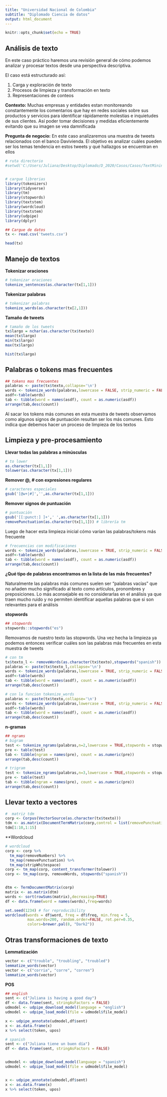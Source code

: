 ```yaml
---
title: "Universidad Nacional de Colombia"
subtitle: "Diplomado Ciencia de datos"
output: html_document
---
```


```r
knitr::opts_chunk$set(echo = TRUE)
```

## Análisis de texto

En este caso práctico haremos una revisión general de cómo podemos analizar y procesar textos desde una perspectiva descriptiva.

El caso está estructurado así:

1. Carga y exploración de texto
2. Procesos de limpieza y transformación en texto
3. Representaciones de conteos

**Contexto:** Muchas empresas y entidades estan monitoreando constantemente los comentarios que hay en redes sociales sobre sus productos y servicios para identificar rápidamente molestias e inquietudes de sus clientes. Así poder tomar decisiones y medidas eficientemente evitando que su imagen se vea damnificada

**Pregunta de negocio:** En este caso analizaremos una muestra de tweets relacionados con el banco Davivienda. El objetivo es analizar cuáles pueden ser los temas tendencia en estos tweets y qué hallazgos se encuentran en ellos

```r
# ruta directorio
#setwd('C:/Users/Juliana/Desktop/Diplomado/D_2020/Casos/Casos/TextMining') 


# cargue librerias 
library(tokenizers)
library(tidyverse)
library(tm)
library(stopwords)
library(textstem)
library(wordcloud)
library(textstem)
library(udpipe)
library(dplyr)
```


```r
## Cargue de datos
tx <- read.csv('tweets.csv')

head(tx)
```


## Manejo de textos

**Tokenizar oraciones**

```r
# tokenizar oraciones
tokenize_sentences(as.character(tx[1,1])) 

```


**Tokenizar palabras**

```r
# tokenizar palabras
tokenize_words(as.character(tx[2,1]))

```

**Tamaño de tweets**

```r
# tamaño de los tweets
tx$largo = nchar(as.character(tx$texto))
mean(tx$largo)
min(tx$largo)
max(tx$largo)

hist(tx$largo)
```



## Palabras o tokens mas frecuentes

```r
## tokens mas frecuentes
palabras <- paste(tx$texto,collapse='\n')
words <- tokenize_words(palabras,lowercase = FALSE, strip_numeric = FALSE,strip_punct = FALSE)
asdf<-table(words)
tab <- tibble(word = names(asdf), count = as.numeric(asdf))
arrange(tab,desc(count))
```

Al sacar los tokens más comunes en esta muestra de tweets observamos como algunos signos de puntuación resultan ser los más comunes. Esto indica que debemos hacer un proceso de limpieza de los textos


## Limpieza y pre-procesamiento

**Llevar todas las palabras a minúsculas**

```r
# to lower 
as.character(tx[1,1])
tolower(as.character(tx[1,1]))
```


**Remover @, # con expresiones regulares**

```r
# caracteres especiales
gsub('[@w+|#]','',as.character(tx[1,1]))
```

**Remover signos de puntuación**

```r
# puntuación 
gsub('[[:punct:] ]+',' ',as.character(tx[1,1]))
removePunctuation(as.character(tx[1,1])) # librería tm
```

Luego de hacer esta limpieza inicial cómo varían las palabras/tokens más frecuente

```r

# frecuencias con modificaciones 
words <- tokenize_words(palabras,lowercase = TRUE, strip_numeric = FALSE,strip_punct = TRUE)
asdf<-table(words)
tab <- tibble(word = names(asdf), count = as.numeric(asdf))
arrange(tab,desc(count))
```


**¿Qué tipo de palabras encontramos en la lista de las más frecuentes?**

Naturalmente las palabras más comunes suelen ser "palabras vacías" que no añaden mucho significado al texto como artículos, pronombres y preposiciones. Lo más aconsejable es no considerarlas en el análisis ya que traen mucho ruido y no permiten identificar aquellas palabras que si son relevantes para el análisis

**stopwords**

```r

## stopwords
stopwords::stopwords("es")
```


Removamos de nuestro texto las stopwords. Una vez hecha la limpieza ya podemos entonces verificar cuáles son las palabras más frecuentes en esta muestra de tweets

```r
# con tm 
tx$texto_l <- removeWords(as.character(tx$texto),stopwords("spanish"))
palabras <- paste(tx$texto_l,collapse='\n')
words <- tokenize_words(palabras,lowercase = TRUE, strip_numeric = FALSE,strip_punct = TRUE)
asdf<-table(words)
tab <- tibble(word = names(asdf), count = as.numeric(asdf))
arrange(tab,desc(count))
```

```r
# con la funcion tokenize_words
palabras <- paste(tx$texto,collapse='\n')
words <- tokenize_words(palabras,lowercase = TRUE, strip_numeric = FALSE,strip_punct = TRUE,stopwords = stopwords::stopwords("es"))
asdf<-table(words)
tab <- tibble(word = names(asdf), count = as.numeric(asdf))
arrange(tab,desc(count))

```

**n-gramas**

```r
## ngrams
# bigram
test <- tokenize_ngrams(palabras,n=2,lowercase = TRUE,stopwords = stopwords::stopwords("es"))
pre <- table(test)
tab <- tibble(ngram = names(pre), count = as.numeric(pre))
arrange(tab,desc(count))

```

```r
# trigram
test <- tokenize_ngrams(palabras,n=3,lowercase = TRUE,stopwords = stopwords::stopwords("es"))
pre <- table(test)
tab <- tibble(ngram = names(pre), count = as.numeric(pre))
arrange(tab,desc(count))
```


## Llevar texto a vectores

```r
#  matriz tdm
corp <- Corpus(VectorSource(as.character(tx$texto)))
tdm <- as.matrix(DocumentTermMatrix(corp,control = list(removePunctuation = TRUE,stopwords = TRUE)))
tdm[1:10,1:15]
```

**Wordcloud

```r
# wordcloud
corp <- corp %>%
  tm_map(removeNumbers) %>%
  tm_map(removePunctuation) %>%
  tm_map(stripWhitespace)
corp <- tm_map(corp, content_transformer(tolower))
corp <- tm_map(corp, removeWords, stopwords("spanish"))


dtm <- TermDocumentMatrix(corp) 
matrix <- as.matrix(dtm) 
words <- sort(rowSums(matrix),decreasing=TRUE) 
df <- data.frame(word = names(words),freq=words)

set.seed(1234) # for reproducibility 
wordcloud(words = df$word, freq = df$freq, min.freq = 5,
          max.words=200, random.order=FALSE, rot.per=0.35,
          colors=brewer.pal(8, "Dark2"))
```


## Otras transformaciones de texto 



**Lemmatización**


```r
vector <- c("trouble", "troubling", "troubled")
lemmatize_words(vector)
vector <- c("corria", "corre", "corren")
lemmatize_words(vector)
```


**POS**
```r
## english 
sent <- c("Juliana is having a good day")
df <- data.frame(sent, stringAsFactors = FALSE)
udmodel <- udpipe_download_model(language = "english")
udmodel <- udpipe_load_model(file = udmodel$file_model)

x <- udpipe_annotate(udmodel,df$sent)
x <- as.data.frame(x)
x %>% select(token, upos)
```


```r
# spanish
sent <- c("Juliana tiene un buen día")
df <- data.frame(sent, stringAsFactors = FALSE)


udmodel <- udpipe_download_model(language = "spanish")
udmodel <- udpipe_load_model(file = udmodel$file_model)


x <- udpipe_annotate(udmodel,df$sent)
x <- as.data.frame(x)
x %>% select(token, upos)
```










